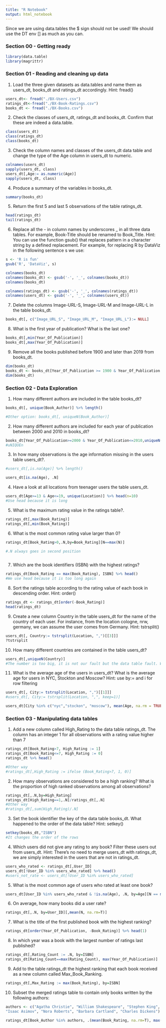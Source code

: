 ---
title: "R Notebook"
output: html_notebook
---

Since we are using data.tables the $ sign should not be used! We should use the DT env [] as much as you can.

### Section 00 - Getting ready

```{r}
library(data.table)
library(magrittr)
```


### Section 01 - Reading and cleaning up data

1. Load the three given datasets as data.tables and name them as users_dt, books_dt and ratings_dt accordingly. Hint: fread()
```{r}
users_dt<- fread("./BX-Users.csv")
ratings_dt<-fread("./BX-Book-Ratings.csv")
books_dt <- fread("./BX-Books.csv")
```

2. Check the classes of users_dt, ratings_dt and books_dt. Confirm that these are indeed a data.table.
```{r}
class(users_dt)
class(ratings_dt)
class(books_dt)
```


3. Check the column names and classes of the users_dt data table and change the type of the Age column in users_dt to numeric.
```{r}
colnames(users_dt)
sapply(users_dt, class)
users_dt[,Age:= as.numeric(Age)]
sapply(users_dt, class)
```

4. Produce a summary of the variables in books_dt.
```{r}
summary(books_dt)

```

5. Return the first 5 and last 5 observations of the table ratings_dt.
```{r}
head(ratings_dt)
tail(ratings_dt)

```

6. Replace all the - in column names by underscores _ in all three data tables. For example, Book-Title should be renamed to Book_Title. Hint: You can use the function gsub() that replaces pattern in a character string by a defined replacement. For example, for replacing R by DataViz in the following sentence
s we use:
```{r}
s <- 'R is fun'
gsub('R', 'DataViz', s)

```

```{r}
colnames(books_dt)
colnames(books_dt) <- gsub('-', '_', colnames(books_dt))
colnames(books_dt)

colnames(ratings_dt) <- gsub('-', '_', colnames(ratings_dt))
colnames(users_dt) <- gsub('-', '_', colnames(users_dt))
```

7. Delete the columns Image-URL-S, Image-URL-M and Image-URL-L in the table books_dt.
```{r}
books_dt[, c("Image_URL_S", "Image_URL_M", "Image_URL_L"):= NULL]

```

8. What is the first year of publication? What is the last one?
```{r}
books_dt[,min(Year_Of_Publication)]
books_dt[,max(Year_Of_Publication)]

```

9. Remove all the books published before 1900 and later than 2019 from books_dt.
```{r}
dim(books_dt)
books_dt <- books_dt[Year_Of_Publication >= 1900 & Year_Of_Publication <=2019]
dim(books_dt)
```

### Section 02 - Data Exploration

1. How many different authors are included in the table books_dt?
```{r}
books_dt[, unique(Book_Author)] %>% length()

#Other option: books_dt[, uniqueN(Book_Author)]
```

2. How many different authors are included for each year of publication between 2000 and 2010 in books_dt?
```{r}
books_dt[Year_Of_Publication>=2000 & Year_Of_Publication<=2010,uniqueN(Book_Author),by=Year_Of_Publication][order(-Year_Of_Publication)]
#uNIQUEn
```


3. In how many observations is the age information missing in the users table users_dt?.
```{r}
#users_dt[,is.na(Age)] %>% length()

users_dt[is.na(Age), .N]
```

4. Have a look at all locations from teenager users the table users_dt.
```{r}
users_dt[Age>=13 & Age<=19, unique(Location)] %>% head(n=10)
#Use head because it is long

```

5. What is the maximum rating value in the ratings table?.
```{r}
ratings_dt[,max(Book_Rating)]
ratings_dt[,min(Book_Rating)]
```

6. What is the most common rating value larger than 0?
```{r}
ratings_dt[Book_Rating>0,.N,by=Book_Rating][N==max(N)]

#.N always goes in second position
```

```{r}

```

7. Which are the book identifiers (ISBN) with the highest ratings?
```{r}
ratings_dt[Book_Rating == max(Book_Rating), ISBN] %>% head()
#We use head because it is too long again
```

8. Sort the ratings table according to the rating value of each book in descending order. Hint: order()
```{r}
ratings_dt <- ratings_dt[order(-Book_Rating)]
head(ratings_dt)
```

9. Create a new column Country in the table users_dt for the name of the country of each user. For
instance, from the location cologne, nrw, germany, we can assume the user comes from Germany. Hint:
tstrsplit()
```{r}
users_dt[, Country:= tstrsplit(Location, ",")[[3]]]
?tstrsplit
```

10. How many different countries are contained in the table users_dt?
```{r}
users_dt[,uniqueN(Country)]
#The number is too big, it is not our fault but the data table fault. We would have to clean it

```

11. What is the average age of the users in users_dt? What is the average age for users in NYC, Stockton
and Moscow? Hint: use by:= and i for row filtering
```{r}

users_dt[, City:= tstrsplit(Location, ",")[[1]]]
#users_dt[, City:= tstrsplit(Location, ",", keep=1)]

users_dt[City %in% c("nyc","stockon", "moscow"), mean(Age, na.rm = TRUE), by=City]
```

### Section 03 - Manipulating data tables

1. Add a new column called High_Rating to the data table ratings_dt. The column has an integer 1 for all observations with a rating value higher than 7
```{r}

ratings_dt[Book_Rating>7, High_Rating := 1]
ratings_dt[Book_Rating<=7, High_Rating := 0]
ratings_dt %>% head()

#Other way
#ratings_dt[,High_Rating := ifelse (Book_Rating>7, 1, 0)]

```

2. How many observations are considered to be a high ranking? What is the proportion of high ranked observations among all observations?
```{r}
ratings_dt[,.N,by=High_Rating]
ratings_dt[High_Rating==1,.N]/ratings_dt[,.N]
#Other way
#ratings_dt[,sum(High_Rating)/.N]
```

3. Set the book identifier the key of the data table books_dt. What happened to the order of the data table? Hint: setkey()
```{r}
setkey(books_dt,"ISBN")
#It changes the order of the rows
```

4. Which users did not give any rating to any book? Filter these users out from users_dt. Hint: There’s no need to merge users_dt with ratings_dt, we are simply interested in the users that are not in ratings_dt.
```{r}

users_who_rated <- ratings_dt[,User_ID]
users_dt[!User_ID %in% users_who_rated] %>% head()
#users_not_rate <- users_dt[!User_ID %in% users_who_rated]

```

5. What is the most common age of users who rated at least one book?
```{r}
users_dt[User_ID %in% users_who_rated & !is.na(Age), .N, by=Age][N == max(N)]
```

6. On average, how many books did a user rate?
```{r}
ratings_dt[,.N, by=User_ID][,mean(N, na.rm=T)]
```



7. What is the title of the first published book with the highest ranking?
```{r}
ratings_dt[order(Year_Of_Publication, -Book_Rating)] %>% head(1)
```

8. In which year was a book with the largest number of ratings last published?
```{r}
ratings_dt[,Rating_Count := .N, by=ISBN]
ratings_dt[Rating_Count==max(Rating_Count), max(Year_Of_Publication)] 
```

9. Add to the table ratings_dt the highest ranking that each book received as a new column called Max_Book_Ranking.
```{r}
ratings_dt[,Max_Rating := max(Book_Rating), by=ISBN]
```

10. Subset the merged ratings table to contain only books written by the following authors:
```{r}
authors <- c("Agatha Christie", "William Shakespeare", "Stephen King", "Ann M. Martin", "Carolyn Keene", "Francine Pascal",
"Isaac Asimov", "Nora Roberts", "Barbara Cartland", "Charles Dickens")

ratings_dt[Book_Author %in% authors, .(mean(Book_Rating, na.rm=T), max(Book_Rating)), by=Book_Author]

```

